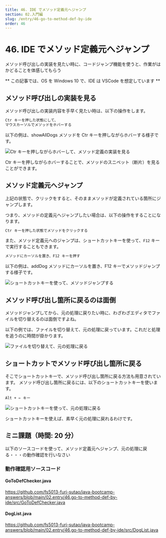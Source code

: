 ```yaml
---
title: 46. IDE でメソッド定義元へジャンプ
section: 02.入門編
slug: /entry/46-go-to-method-def-by-ide
order: 46
---
```


# 46. IDE でメソッド定義元へジャンプ

<p class="goal">
  メソッド呼び出しの実装を見たい時に、コードジャンプ機能を使うと、作業がはかどることを体感してもらう
</p>

** この記事では、OS を Windows 10 で、IDE は VSCode を想定しています **

## メソッド呼び出しの実装を見る

メソッド呼び出しの実装内容を手早く見たい時は、以下の操作をします。

```txt title=メソッド呼び出しの実装を見る
Ctr キーを押した状態にして、
マウスカーソルでメソッドをホバーする
```

以下の例は、showAllDogs メソッドを Ctr キーを押しながらホバーする様子です。

![Ctr キーを押しながらホバーして、メソッド定義の実装を見る](./images/method_ctr_hover_in_vscode.gif)

Ctr キーを押しながらホバーすることで、メソッドのスニペット（断片）を見ることができます。

## メソッド定義元へジャンプ

上記の状態で、クリックをすると、そのままメソッドが定義されている箇所にジャンプします。

つまり、メソッドの定義元へジャンプしたい場合は、以下の操作をすることになります。

```txt title=メソッド定義元へジャンプ：方法①
Ctr キーを押した状態でメソッドをクリックする
```

また、メソッド定義元へのジャンプは、ショートカットキーを使って、`F12` キーで実行することもできます。

```txt title=メソッド定義元へジャンプ：方法②
メソッドにカーソルを置き、F12 キーを押す
```

以下の例は、addDog メソッドにカーソルを置き、F12 キーでメソッドジャンプする様子です。

![ショートカットキーを使って、メソッドジャンプする](./images/go_to_def_method_in_vscode.gif)

## メソッド呼び出し箇所に戻るのは面倒

メソッドジャンプしてから、元の処理に戻りたい時に、わざわざエディタでファイルを切り替えるのは面倒ですよね。

以下の例では、ファイルを切り替えて、元の処理に戻っています。これだと処理を追うのに時間が掛かります。

![ファイルを切り替えて、元の処理に戻る](./images/go_back_with_changing_files_in_vscode.gif)

## ショートカットでメソッド呼び出し箇所に戻る

そこでショートカットキーで、メソッド呼び出し箇所に戻る方法も用意されています。
メソッド呼び出し箇所に戻るには、以下のショートカットキーを使います。

```txt title=メソッド呼び出し箇所に戻る
Alt + ← キー
```

![ショートカットキーを使って、元の処理に戻る](./images/go_back_to_method_call_in_vscode.gif)

ショートカットキーを使えば、素早く元の処理に戻れるわけです。

## ミニ課題（時間: 20 分）

以下のソースコードを使って、メソッド定義元へジャンプ、元の処理に戻る・・・の動作確認を行いなさい

### 動作確認用ソースコード

#### GoToDefChecker.java

https://github.com/fs5013-furi-sutao/java-bootcamp-answers/blob/main/02.entry/46.go-to-method-def-by-ide/src/GoToDefChecker.java

#### DogList.java

https://github.com/fs5013-furi-sutao/java-bootcamp-answers/blob/main/02.entry/46.go-to-method-def-by-ide/src/DogList.java
